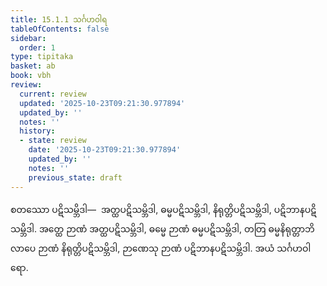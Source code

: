 ```yaml
---
title: 15.1.1 သင်္ဂဟဝါရ
tableOfContents: false
sidebar:
  order: 1
type: tipitaka
basket: ab
book: vbh
review:
  current: review
  updated: '2025-10-23T09:21:30.977894'
  updated_by: ''
  notes: ''
  history:
  - state: review
    date: '2025-10-23T09:21:30.977894'
    updated_by: ''
    notes: ''
    previous_state: draft
---
```



<ReviewStatus review={frontmatter.review} showDetails={true} />

<HypothesisAnnotation frontmatter={frontmatter} />

<DynamicBreadcrumb />

<Division number="718" book="vbh" e="ch" v="30" p="307">

<Paragraph number="2118" book="vbh">
စတဿော ပဋိသမ္ဘိဒါ—  အတ္ထပဋိသမ္ဘိဒါ, ဓမ္မပဋိသမ္ဘိဒါ, နိရုတ္တိပဋိသမ္ဘိဒါ, ပဋိဘာနပဋိသမ္ဘိဒါ. အတ္ထေ ဉာဏံ အတ္ထပဋိသမ္ဘိဒါ, ဓမ္မေ ဉာဏံ ဓမ္မပဋိသမ္ဘိဒါ, တတြ ဓမ္မနိရုတ္တာဘိလာပေ ဉာဏံ နိရုတ္တိပဋိသမ္ဘိဒါ, ဉာဏေသု ဉာဏံ ပဋိဘာနပဋိသမ္ဘိဒါ. အယံ သင်္ဂဟဝါရော.
</Paragraph>
</Division>